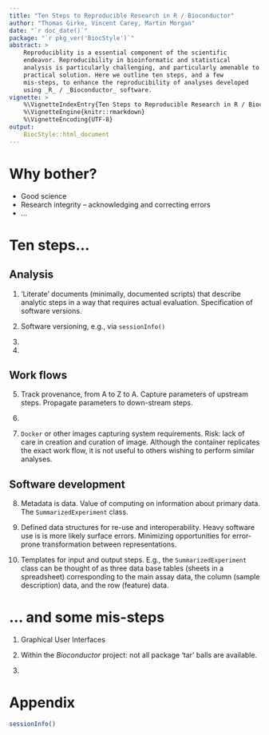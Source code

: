 ```yaml
---
title: "Ten Steps to Reproducible Research in R / Bioconductor"
author: "Thomas Girke, Vincent Carey, Martin Morgan"
date: "`r doc_date()`"
package: "`r pkg_ver('BiocStyle')`"
abstract: >
    Reproduciblity is a essential component of the scientific
    endeavor. Reproducibility in bioinformatic and statistical
    analysis is particularly challenging, and particularly amenable to
    practical solution. Here we outline ten steps, and a few
    mis-steps, to enhance the reproducibility of analyses developed
    using _R_ / _Bioconductor_ software.
vignette: >
    %\VignetteIndexEntry{Ten Steps to Reproducible Research in R / Bioconductor}
    %\VignetteEngine{knitr::rmarkdown}
    %\VignetteEncoding{UTF-8}
output: 
    BiocStyle::html_document
---
```


# Why bother?

- Good science
- Research integrity -- acknowledging and correcting errors
- ...

# Ten steps...

## Analysis

1. 'Literate' documents (minimally, documented scripts) that describe
   analytic steps in a way that requires actual
   evaluation. Specification of software versions.

2. Software versioning, e.g., via `sessionInfo()`

3.

4.

## Work flows

5. Track provenance, from A to Z to A. Capture parameters of upstream
   steps. Propagate parameters to down-stream steps.

6.

7. `Docker` or other images capturing system requirements. Risk: lack
   of care in creation and curation of image. Although the container
   replicates the exact work flow, it is not useful to others wishing
   to perform similar analyses.

## Software development

8. Metadata is data. Value of computing on information about primary
   data. The `SummarizedExperiment` class.

9. Defined data structures for re-use and interoperability. Heavy
   software use is is more likely surface errors. Minimizing
   opportunities for error-prone transformation between
   representations.

10. Templates for input and output steps. E.g., the
    `SummarizedExperiment` class can be thought of as three data base
    tables (sheets in a spreadsheet) corresponding to the main assay
    data, the column (sample description) data, and the row (feature)
    data.

# ... and some mis-steps

1. Graphical User Interfaces

2. Within the _Bioconductor_ project: not all package 'tar' balls are
   available.

3.

# Appendix

```r
sessionInfo()
```
